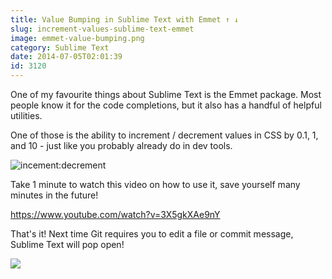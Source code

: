 ```yaml
---
title: Value Bumping in Sublime Text with Emmet ↑ ↓
slug: increment-values-sublime-text-emmet
image: emmet-value-bumping.png
category: Sublime Text
date: 2014-07-05T02:01:39
id: 3120
---
```


One of my favourite things about Sublime Text is the Emmet package. Most people know it for the code completions, but it also has a handful of helpful utilities.

One of those is the ability to increment / decrement values in CSS by 0.1, 1, and 10 - just like you probably already do in dev tools.

<img src="incementdecrement.gif" alt="incement:decrement" class="aligncenter size-medium wp-image-3121" />

Take 1 minute to watch this video on how to use it, save yourself many minutes in the future!

https://www.youtube.com/watch?v=3X5gkXAe9nY

That's it! Next time Git requires you to edit a file or commit message, Sublime Text will pop open!

<a href="https://sublimetextbook.com/?utm_source=valuebumping&utm_medium=banner&utm_campaign=product"><img src="facebook-share2.png" /></a>
